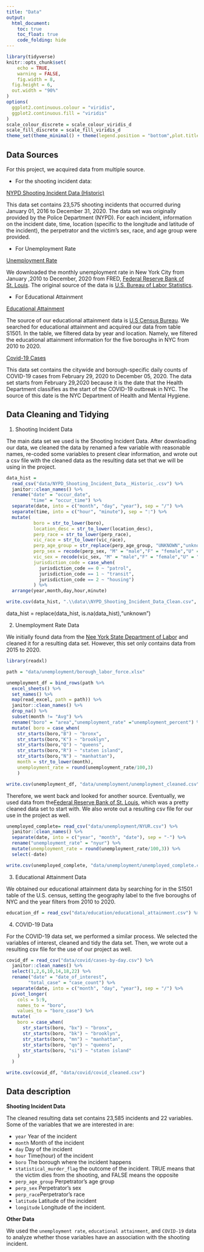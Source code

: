 ```yaml
---
title: "Data"
output: 
  html_document:
    toc: true
    toc_float: true
    code_folding: hide
---
```


```r
library(tidyverse)
knitr::opts_chunk$set(
	echo = TRUE,
	warning = FALSE,
	fig.width = 8, 
  fig.height = 6,
  out.width = "90%"
)
options(
  ggplot2.continuous.colour = "viridis",
  ggplot2.continuous.fill = "viridis"
)
scale_colour_discrete = scale_colour_viridis_d
scale_fill_discrete = scale_fill_viridis_d
theme_set(theme_minimal() + theme(legend.position = "bottom",plot.title = element_text(face = "bold")))
```

## Data Sources

For this project, we acquired data from multiple source.   

* For the shooting incident data: 

[NYPD Shooting Incident Data (Historic)](https://data.cityofnewyork.us/Public-Safety/NYPD-Shooting-Incident-Data-Historic-/833y-fsy8)

This data set contains 23,575 shooting incidents that occurred during January 01, 2016 to December 31, 2020. The data set was originally provided by the Police Department (NYPD). For each incident, information on the incident date, time, location (specific to the longitude and latitude of the incident), the perpetrator and the victim's sex, race, and age group were provided. 


* For Unemployment Rate 

[Unemployment Rate](https://fred.stlouisfed.org/series/NYUR)

We downloaded the monthly unemployment rate in New York City from January ,2010 to December, 2020 from FRED, [Federal Reserve Bank of St. Louis](https://fred.stlouisfed.org/series/NYUR). The original source of the data is [U.S. Bureau of Labor Statistics](https://www.bls.gov/sae/).

* For Educational Attainment  

[Educational Attainment](https://data.census.gov/cedsci/table?q=Educational%20Attainment&g=0500000US36005,36047,36061,36081,36085&tid=ACSST1Y2019.S1501&moe=false&tp=false)

The source of our educational attainment data is [U.S Census Bureau](https://data.census.gov/cedsci/). We searched for educational attainment and acquired our data from table S1501. In the table, we filtered data by year and location. Namely, we filtered the educational attainment information for the five boroughs in NYC from 2010 to 2020. 

[Covid-19 Cases](https://github.com/nychealth/coronavirus-data/tree/master/trends)

This data set contains the citywide and borough-specific daily counts of COVID-19 cases from February 29, 2020 to December 05, 2020. The data set starts from February 29,2020 because it is the date that the Health Department classifies as the start of the COVID-19 outbreak in NYC. The source of this date is the NYC Department of Health and Mental Hygiene.

## Data Cleaning and Tidying

1. Shooting Incident Data

The main data set we used is the Shooting Incident Data. After downloading our data, we cleaned the data by renamed a few variable with reasonable names, re-coded some variables to present clear information, and wrote out a csv file with the cleaned data as the resulting data set that we will be using in the project. 

```r
data_hist = 
  read_csv("data/NYPD_Shooting_Incident_Data__Historic_.csv") %>%
  janitor::clean_names() %>%
  rename("date" = "occur_date",
         "time" = "occur_time") %>%
  separate(date, into = c("month", "day", "year"), sep = "/") %>%
  separate(time, into = c("hour", "minute"), sep = ":") %>% 
  mutate(
          boro = str_to_lower(boro),
          location_desc = str_to_lower(location_desc),
          perp_race = str_to_lower(perp_race),
          vic_race = str_to_lower(vic_race),
          perp_age_group = str_replace(perp_age_group, "UNKNOWN","unknown"),
          perp_sex = recode(perp_sex, "M" = "male","F" = "female","U" = "unknown"), 
          vic_sex = recode(vic_sex, "M" = "male","F" = "female","U" = "unknown"),
          jurisdiction_code = case_when(
            jurisdiction_code == 0 ~ "patrol", 
            jurisdiction_code == 1 ~ "transit",
            jurisdiction_code == 2 ~ "housing")
          ) %>% 
  arrange(year,month,day,hour,minute)

write.csv(data_hist, ".\\data\\NYPD_Shooting_Incident_Data_Clean.csv", row.names=FALSE)
```

data_hist = replace(data_hist, is.na(data_hist),"unknown")

2. Unemployment Rate Data

We initially found data from the [Nee York State Department of Labor](https://dol.ny.gov/labor-statistics-new-york-city-region) and cleaned it for a resulting data set. However, this set only contains data from 2015 to 2020. 

```r
library(readxl)

path = "data/unemployment/borough_labor_force.xlsx"

unemployment_df = bind_rows(path %>% 
  excel_sheets() %>% 
  set_names() %>% 
  map(read_excel, path = path)) %>% 
  janitor::clean_names() %>% 
  drop_na() %>%
  subset(month != "Avg") %>% 
  rename("boro" = "area","unemployment_rate" ="unemployment_percent") %>% 
  mutate( boro = case_when(
    str_starts(boro,"B") ~ "bronx",
    str_starts(boro,"K") ~ "brooklyn",
    str_starts(boro,"Q") ~ "queens",
    str_starts(boro,"R") ~ "staten island",
    str_starts(boro,"N") ~ "manhattan"),
    month = str_to_lower(month),
    unemployment_rate = round(unemployment_rate/100,3)
    )

write.csv(unemployment_df, "data/unemployment/unemployment_cleaned.csv")
```

Therefore, we went back and looked for another source. Eventually, we used data from the[Federal Reserve Bank of St. Louis](https://fred.stlouisfed.org/series/NYUR), which was a pretty cleaned data set to start with. We also wrote out a resulting csv file for our use in the project as well. 

```r
unemployed_complete= read_csv("data/unemployment/NYUR.csv") %>% 
  janitor::clean_names() %>% 
  separate(date, into = c("year", "month", "date"), sep = "-") %>% 
  rename("unemployment_rate" = "nyur") %>% 
  mutate(unemployment_rate = round(unemployment_rate/100,3)) %>% 
  select(-date)

write.csv(unemployed_complete, "data/unemployment/unemployed_complete.csv")
```

3. Educational Attainment Data
 
We obtained our educational attainment data by searching for in the S1501 table of the U.S. census, setting the geography label to the five boroughs of NYC and the year filters from 2010 to 2020.

```r
education_df = read_csv("data/education/educational_attainment.csv") %>% mutate(year = as.character(year)) %>% rename("edu" = "percent")
```

4. COVID-19 Data

For the COVID-19 data set, we performed a similar process. We selected the variables of interest, cleaned and tidy the data set. Then, we wrote out a resulting csv file for the use of our project as well.

```r
covid_df = read_csv("data/covid/cases-by-day.csv") %>%
  janitor::clean_names() %>% 
  select(1,2,6,10,14,18,22) %>% 
  rename("date" = "date_of_interest",
        "total_case" = "case_count") %>% 
  separate(date, into = c("month", "day", "year"), sep = "/") %>% 
  pivot_longer(
    cols = 5:9,
    names_to = "boro",
    values_to = "boro_case") %>%
  mutate(
    boro = case_when(
      str_starts(boro, "bx") ~ "bronx",
      str_starts(boro, "bk") ~ "brooklyn",
      str_starts(boro, "mn") ~ "manhattan",
      str_starts(boro, "qn") ~ "queens",
      str_starts(boro, "si") ~ "staten island"
    )
  )

write.csv(covid_df, "data/covid/covid_cleaned.csv")
```

## Data description

**Shooting Incident Data**

The cleaned resulting data set contains 23,585 incidents and 22 variables. Some of the variables that we are interested in are:

  * `year` Year of the incident
  * `month` Month of the incident 
  * `day` Day of the incident
  * `hour` Time(hour) of the incident
  * `boro` The borough where the incident happens
  * `statistical_murder_flag` the outcome of the incident. TRUE means that the victim dies from the shooting, and FALSE means the opposite
  * `perp_age_group` Perpetrator's age group
  * `perp_sex` Perpetrator's sex
  * `perp_race`Perpetrator's race 
  * `latitude` Latitude of the incident
  * `longitude` Longitude of the incident. 
  
**Other Data**

We used the `unemployment rate`, `educational attainment`, and `COVID-19` data to analyze whether those variables have an association with the shooting incident. 
  
